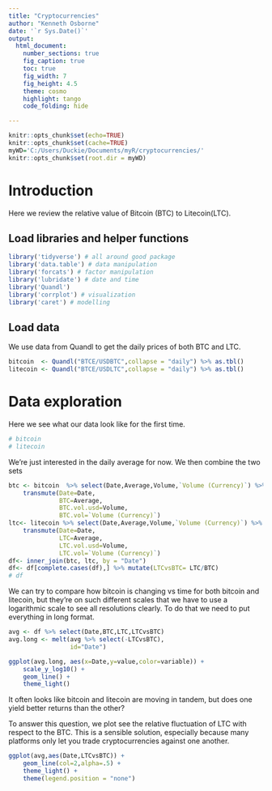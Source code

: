 ```yaml
---
title: "Cryptocurrencies"
author: "Kenneth Osborne"
date: '`r Sys.Date()`'
output:
  html_document:
    number_sections: true
    fig_caption: true
    toc: true
    fig_width: 7
    fig_height: 4.5
    theme: cosmo
    highlight: tango
    code_folding: hide

---
```


```r
knitr::opts_chunk$set(echo=TRUE)
knitr::opts_chunk$set(cache=TRUE)
myWD='C:/Users/Duckie/Documents/myR/cryptocurrencies/'
knitr::opts_chunk$set(root.dir = myWD)
```

# Introduction

Here we review the relative value of Bitcoin (BTC) to Litecoin(LTC).

## Load libraries and helper functions

```r
library('tidyverse') # all around good package
library('data.table') # data manipulation
library('forcats') # factor manipulation
library('lubridate') # date and time
library('Quandl')
library('corrplot') # visualization
library('caret') # modelling
```

## Load data

We use data from Quandl to get the daily prices of both BTC and LTC.

```r
bitcoin  <- Quandl("BTCE/USDBTC",collapse = "daily") %>% as.tbl()
litecoin <- Quandl("BTCE/USDLTC",collapse = "daily") %>% as.tbl()
```

# Data exploration

Here we see what our data look like for the first time.

```r
# bitcoin
# litecoin
```
We're just interested in the daily average for now. We then combine the two sets

```r
btc <- bitcoin  %>% select(Date,Average,Volume,`Volume (Currency)`) %>% 
    transmute(Date=Date,
              BTC=Average,
              BTC.vol.usd=Volume,
              BTC.vol=`Volume (Currency)`)
ltc<- litecoin %>% select(Date,Average,Volume,`Volume (Currency)`) %>%
    transmute(Date=Date,
              LTC=Average,
              LTC.vol.usd=Volume,
              LTC.vol=`Volume (Currency)`)
df<- inner_join(btc, ltc, by = "Date")
df<- df[complete.cases(df),] %>% mutate(LTCvsBTC= LTC/BTC)
# df
```
We can try to compare how bitcoin is changing vs time for both bitcoin and litecoin, but they're on such different scales that we have to use a logarithmic scale to see all resolutions clearly. To do that we need to put everything in long format.

```r
avg <- df %>% select(Date,BTC,LTC,LTCvsBTC)
avg.long <- melt(avg %>% select(-LTCvsBTC),
                 id="Date")

ggplot(avg.long, aes(x=Date,y=value,color=variable)) + 
    scale_y_log10() +
    geom_line() + 
    theme_light()
```

It often looks like bitcoin and litecoin are moving in tandem, but does one yield better returns than the other?

To answer this question, we plot see the relative fluctuation of LTC with respect to the BTC. This is a sensible solution, especially because many platforms only let you trade cryptocurrencies against one another.

```r
ggplot(avg,aes(Date,LTCvsBTC)) + 
    geom_line(col=2,alpha=.5) + 
    theme_light() +
    theme(legend.position = "none")
```

